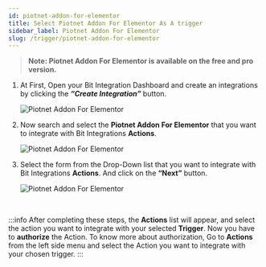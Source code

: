 ```yaml
---
id: piotnet-addon-for-elementor
title: Select Piotnet Addon For Elementor As A trigger
sidebar_label: Piotnet Addon For Elementor
slug: /trigger/piotnet-addon-for-elementor
---
```



> **Note: Piotnet Addon For Elementor is available on the free and pro version.**

1. At First, Open your Bit Integration Dashboard and create an integrations by clicking the **_“Create Integration”_** button.

   <Image src="trigger/_create-integrations" alt="Piotnet Addon For Elementor" w="1020" h="350" />

2. Now search and select the **Piotnet Addon For Elementor** that you want to integrate with Bit Integrations **Actions**.

   <Image src="trigger/piotnet-addon-for-elementor/select-trigger" alt="Piotnet Addon For Elementor" w="1020" h="350" />

3. Select the form from the Drop-Down list that you want to integrate with Bit Integrations **Actions**. And click on the **“Next”** button.

   <Image src="trigger/piotnet-addon-for-elementor/select-form-or-task-name" alt="Piotnet Addon For Elementor" w="1020" h="350"/>

<br/>

:::info
  After completing these steps, the **Actions** list will appear, and select the action you want to integrate with your selected **Trigger**. Now you have to **authorize** the Action. To know more about authorization, Go to **Actions** from the left side menu and select the Action you want to integrate with your chosen trigger.
:::

<Feedback/>
